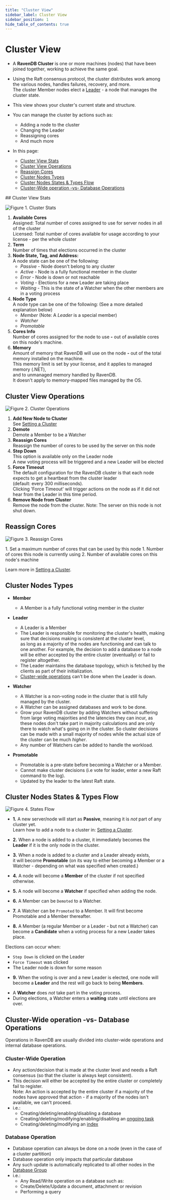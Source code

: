 ```yaml
---
title: "Cluster View"
sidebar_label: Cluster View
sidebar_position: 1
hide_table_of_contents: true
---
```



# Cluster View
<Admonition type="note" title="Note">

* A **RavenDB Cluster** is one or more machines (nodes) that have been joined together, 
  working to achieve the same goal.  

* Using the Raft consensus protocol, the cluster distributes work among the various nodes, handles failures, recovery, and more.  
  The cluster Member nodes elect a [Leader](../../studio/cluster/cluster-view#cluster-nodes-types) - a node that manages the cluster state.  

* This view shows your cluster's current state and structure.  

* You can manage the cluster by actions such as:  
  * Adding a node to the cluster  
  * Changing the Leader  
  * Reassigning cores  
  * And much more  

* In this page:  
  * [Cluster View Stats](../../studio/cluster/cluster-view#cluster-view-stats)  
  * [Cluster View Operations](../../studio/cluster/cluster-view#cluster-view-operations)  
  * [Reassign Cores](../../studio/cluster/cluster-view#reassign-cores)  
  * [Cluster Nodes Types](../../studio/cluster/cluster-view#cluster-nodes-types)  
  * [Cluster Nodes States & Types Flow](../../studio/cluster/cluster-view#cluster-nodes-states-&-types-flow)  
  * [Cluster-Wide operation -vs- Database Operations](../../studio/cluster/cluster-view#cluster-wide-operation--vs--database-operations)  
</Admonition>
## Cluster View Stats

![Figure 1. Cluster Stats](./assets/cluster-view-1.png)

1. **Available Cores**  
   Assigned: Total number of cores assigned to use for server nodes in all of the cluster  
   Licensed: Total number of cores available for usage according to your license - per the whole cluster  
2. **Term**  
   Number of times that elections occurred in the cluster
3. **Node State, Tag, and Address:**  
   A node state can be one of the following:  
   * _Passive_ - Node doesn't belong to any cluster  
   * _Active_ - Node is a fully functional member in the cluster  
   * _Error_ - Node is down or not reachable  
   * _Voting_ - Elections for a new Leader are taking place  
   * _Waiting_ -  This is the state of a Watcher when the other members are in a voting process  
4. **Node Type**  
   A node type can be one of the following:  (See a more detailed explanation below)  
   * _Member_ (Note: A _Leader_ is a special member)  
   * _Watcher_  
   * _Promotable_  
5. **Cores Info**  
   Number of cores assigned for the node to use __-__ out of available cores on this node's machine.  
6. **Memory**  
    Amount of memory that RavenDB will use on the node __-__ out of the total memory installed on the machine.  
    This memory limit is set by your license, and it applies to managed memory (.NET),  
    and to unmanaged memory handled by RavenDB.  
    It doesn't apply to memory-mapped files managed by the OS.  


## Cluster View Operations

![Figure 2. Cluster Operations](./assets/cluster-view-2.png)

1. **Add New Node to Cluster**  
   See [Setting a Cluster](../../studio/cluster/setting-a-cluster#add-another-node-to-the-cluster)  
2. **Demote**  
   Demote a Member to be a Watcher  
3. **Reassign Cores**  
   Reassign the number of cores to be used by the server on this node  
4. **Step Down**  
   This option is available only on the Leader node  
   A new voting process will be triggered and a new Leader will be elected  
5. **Force Timeout**  
   The default configuration for the RavenDB cluster is that each node expects to get a heartbeat from the cluster leader  
   (default: every 300 milliseconds).  
   Clicking 'Force Timeout' will trigger actions on the node as if it did not hear from the Leader in this time period.  
6. **Remove Node from Cluster**  
   Remove the node from the cluster. Note: The server on this node is not shut down.


## Reassign Cores

![Figure 3. Reassign Cores](./assets/cluster-view-3.png)

<Admonition type="warning" title="Warning">
1. Set a maximum number of cores that can be used by this node  
</Admonition>

<Admonition type="info" title="Info">
1. Number of cores this node is currently using  
2. Number of available cores on this node's machine  
</Admonition>

Learn more in [Setting a Cluster](../../studio/cluster/setting-a-cluster#add-another-node-to-the-cluster).



## Cluster Nodes Types

* **Member**
  * A Member is a fully functional voting member in the cluster  

* **Leader**
  * A Leader is a Member
  * The Leader is responsible for monitoring the cluster's health, making sure that decisions making is consistent at the cluster level,  
    as long as a majority of the nodes are functioning and can talk to one another. 
    For example, the decision to add a database to a node will be either accepted by the entire cluster (eventually) or fail to register altogether.  
  * The Leader maintains the database topology, which is fetched by the clients as part of their initialization.  
  * [Cluster-wide operations](cluster-view#cluster-wide-operation--vs--database-operations) can't be done when the Leader is down.  

* **Watcher**
  * A Watcher is a non-voting node in the cluster that is still fully managed by the cluster.  
  * A Watcher can be assigned databases and work to be done.  
  * Grow your RavenDB cluster by adding Watchers without suffering from large voting majorities and the latencies they can incur, 
    as these nodes don't take part in majority calculations and are only there to watch what's going on in the cluster. 
    So cluster decisions can be made with a small majority of nodes while the actual size of the cluster can be much _higher_.  
  * Any number of Watchers can be added to handle the workload.  

* **Promotable**  
  * Promotable is a pre-state before becoming a Watcher or a Member.  
  * Cannot make cluster decisions (i.e vote for leader, enter a new Raft command to the log).  
  * Updated by the leader to the latest Raft state.  



## Cluster Nodes States & Types Flow

![Figure 4. States Flow](./assets/cluster-states.png)



* **1.** A new server/node will start as **Passive**, meaning it is _not_ part of any cluster yet.  
         Learn how to add a node to a cluster in: [Setting a Cluster](../../studio/cluster/setting-a-cluster).  

* **2.** When a node is added to a cluster, it immediately becomes the **Leader** if it is the only node in the cluster.  

* **3.** When a node is added to a cluster and a Leader already exists,  
         it will become **Promotable** (on its way to either becoming a Member or a Watcher - depending on what was specified when created.)  

* **4.** A node will become a **Member** of the cluster if not specified otherwise.  

* **5.** A node will become a **Watcher** if specified when adding the node.  

* **6.** A Member can be `Demoted` to a Watcher.  

* **7.** A Watcher can be `Promoted` to a Member. It will first become Promotable and a Member thereafter.  

* **8.** A Member (a regular Member or a Leader - but not a Watcher) can become a **Candidate** when a voting process for a new Leader takes place.  

<Admonition type="note" title="Note">

Elections can occur when:

* `Step Down` is clicked on the Leader
* `Force Timeout` was clicked
* The Leader node is down for some reason
</Admonition>

* **9.** When the voting is over and a new Leader is elected, one node will become a **Leader** and the rest will go back to being **Members**.  

<Admonition type="note" title="Note">

* A **Watcher**  does _not_ take part in the voting process.  
* During elections, a Watcher enters a **waiting** state until elections are over.
</Admonition>




## Cluster-Wide operation -vs- Database Operations

Operations in RavenDB are usually divided into cluster-wide operations and internal database operations.  

### Cluster-Wide Operation

* Any action/decision that is made at the cluster level and needs a Raft consensus (so that the cluster is always kept consistent).  
* This decision will either be accepted by the entire cluster or completely fail to register.  
  Note: An action is accepted by the entire cluster if a majority of the nodes have approved that action - if a majority of the nodes isn't available, we can't proceed.  
* i.e.:  
  * Creating/deleting/enabling/disabling a database  
  * Creating/deleting/modifying/enabling/disabling an [ongoing task](../../studio/database/tasks/ongoing-tasks/general-info)  
  * Creating/deleting/modifying an [index](../../studio/database/indexes/indexes-overview)  

### Database Operation

* Database operation can always be done on a node (even in the case of a cluster partition)  
* Database operation only impacts that particular database  
* Any such update is automatically replicated to all other nodes in the [Database Group](../../studio/database/settings/manage-database-group)  
* i.e.:  
  * Any Read/Write operation on a database such as:  
  * Create/Delete/Update a document, attachment or revision  
  * Performing a query  


